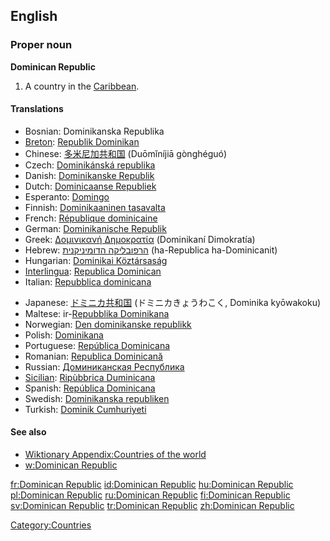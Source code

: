 ==English==
{{wikipedia}}

===Proper noun===
'''Dominican Republic'''

# A country in the [[Caribbean]].

====Translations====
{{top}}
* Bosnian: Dominikanska Republika {{f}}
* [[Breton]]: [[Republik Dominikan]]
* Chinese: [[多米尼加共和国]] (Duōmǐníjiā gònghéguó)
* Czech: [[Dominikánská republika]] {{f}}
* Danish: [[Dominikanske Republik]]
* Dutch: [[Dominicaanse Republiek]]
* Esperanto: [[Domingo]]
* Finnish: [[Dominikaaninen tasavalta]]
* French: [[République dominicaine]]
* German: [[Dominikanische Republik]]
* Greek: [[Δομινικανή Δημοκρατία]] (Dominikaní Dimokratía) {{f}}
* Hebrew: [[הרפובליקה הדומיניקנית]] (ha-Republica ha-Dominicanit)
* Hungarian: [[Dominikai Köztársaság]]
* [[Interlingua]]: [[Republica Dominican]]
* Italian: [[Repubblica dominicana]]
{{mid}}
* Japanese: [[ドミニカ共和国]] (ドミニカきょうわこく, Dominika kyōwakoku)
* Maltese: ir-[[Repubblika Dominikana]]
* Norwegian: [[Den dominikanske republikk]]
* Polish: [[Dominikana]]
* Portuguese: [[República Dominicana]]
* Romanian: [[Republica Dominicană]]
* Russian: [[Доминиканская Республика]]
* [[Sicilian]]: [[Ripùbbrica Duminicana]] {{f}}
* Spanish: [[República Dominicana]]
* Swedish: [[Dominikanska republiken]]
* Turkish: [[Dominik Cumhuriyeti]]
{{bottom}}

====See also====
* [[Wiktionary Appendix:Countries of the world]]
* [[w:Dominican Republic]]

[[Category:Countries]]

[[fr:Dominican Republic]]
[[id:Dominican Republic]]
[[hu:Dominican Republic]]
[[pl:Dominican Republic]]
[[ru:Dominican Republic]]
[[fi:Dominican Republic]]
[[sv:Dominican Republic]]
[[tr:Dominican Republic]]
[[zh:Dominican Republic]]